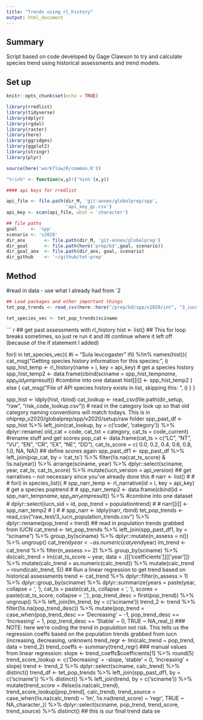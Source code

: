 ```yaml
---
title: "Trends using rl_history"
output: html_document
---
```


## Summary 

Script based on code developed by Gage Clawson to try and calculate species trend using historical assessments and trend models. 

## Set up 
```r
knitr::opts_chunk$set(echo = TRUE)

library(rredlist)
library(tidyverse)
library(dplyr)
library(rgdal)
library(raster)
library(here)
library(ggridges)
library(ggplot2)
library(stringr)
library(plyr)

source(here('workflow/R/common.R'))

"%!in%" <- function(x,y)!('%in%'(x,y))

#### api keys for rredlist

api_file <- file.path(dir_M, 'git-annex/globalprep/spp', 
                      'api_key_gc.csv')
api_key <- scan(api_file, what = 'character')    

## file paths 
goal     <- 'spp'
scenario <- 'v2020'
dir_anx       <- file.path(dir_M, 'git-annex/globalprep') 
dir_goal      <- file.path(here('prep/bd',goal, scenario))
dir_goal_anx  <- file.path(dir_anx, goal, scenario)
dir_github    <- '~/github/tet-prep'


```


## Method 

#read in data - use what I already had from `2
```r
## Load packages and other important things
tet_pop_trends <- read_csv(here::here("/prep/bd/spp/v2020/int", "3_iucn_population_trends.csv"))

tet_species_vec <- tet_pop_trends$sciname
```



``` r
## get past assessments with rl_history
hist <- list()
## This for loop breaks sometimes, so just re run it and itll continue where it left off (because of the if statement I added)


for(i in tet_species_vec){
#i = “Sula leucogaster”
if(i %!in% names(hist)){
      cat_msg("Getting species history information for this species:", i)
spp_hist_temp <- rl_history(name = i, key = api_key) # get a species history
spp_hist_temp2 <- data.frame(cbind(sciname = spp_hist_temp$name, spp_hist_temp$result)) #combine into one dataset
hist[[i]] <- spp_hist_temp2
} else {
    cat_msg("File of API species history exists in list, skipping this: \n", i)
}
}


spp_hist <- ldply(hist, rbind)
    cat_lookup <- read_csv(file.path(dir_setup, "raw", "risk_code_lookup.csv")) # read in the category look up so that old category naming conventions will match todays. This is in ohiprep_v2020/globalprep/spp/v2020/setup/raw folder
    spp_past_df <- spp_hist %>%
    left_join(cat_lookup, by = c(‘code’, ‘category’)) %>%
    dplyr::rename(
           old_cat  = code,
           cat_txt  = category,
           cat_ts   = code_current) #rename stuff and get scores
pop_cat <- data.frame(cat_ts       = c(“LC”, “NT”, “VU”, “EN”, “CR”, “EX”, “NE”, “DD”),
                        cat_ts_score = c( 0.0,  0.2,  0.4,  0.6,  0.8,  1.0,  NA,   NA)) ## define scores again
  spp_past_df1 <- spp_past_df %>%
    left_join(pop_cat, by = ‘cat_ts’) %>%
    filter(!is.na(cat_ts_score) & !is.na(year)) %>%
    arrange(sciname, year) %>%
    dplyr::select(sciname, year, cat_ts, cat_ts_score) %>%
    mutate(iucn_version = api_version)
## get narratives -- not necessary since you’ve already done this
#   narr <- list()
#
#
# for(i in species_list){
#   spp_narr_temp <- rl_narrative(id = i, key = api_key) # get a species poptrend
#
# spp_narr_temp2 <- data.frame(cbind(id = spp_narr_temp$name, spp_narr_temp$result)) %>% #combine into one dataset
#   dplyr::select(iucn_sid = id, pop_trend = populationtrend)
#
# narr[[i]] <- spp_narr_temp2
# }
#
#   spp_narr <- ldply(narr, rbind)
tet_pop_trends <- read_csv(“raw_test/3_iucn_population_trends.csv”) %>%
  dplyr::rename(pop_trend = trend) ## read in population trends grabbed from IUCN
cat_trend <- tet_pop_trends %>%
  left_join(spp_past_df1, by = “sciname”) %>%
   group_by(sciname) %>%
  dplyr::mutate(n_assess = n()) %>%
  ungroup()
cat_trend$year <- as.numeric(cat_trend$year)
lm_trend <- cat_trend %>%
  filter(n_assess >= 2) %>%
  group_by(sciname) %>%
  do(calc_trend = lm(cat_ts_score ~ year, data = .)[[‘coefficients’]][[‘year’]]) %>%
  mutate(calc_trend = as.numeric(calc_trend)) %>%
  mutate(calc_trend = round(calc_trend, 5)) ## Run a linear regression to get trend based on historical assessments
trend <- cat_trend %>%
  dplyr::filter(n_assess > 1) %>%
  dplyr::group_by(sciname) %>%
  dplyr::summarize(years  = paste(year, collapse = ‘, ‘),
            cat_ts = paste(cat_ts, collapse = ‘, ‘),
            scores = paste(cat_ts_score, collapse = ‘, ’),
            pop_trend_desc = first(pop_trend)) %>%
  ungroup() %>%
  left_join(lm_trend, by = c(‘sciname’))
trend_2 <- trend %>%
  filter(!is.na(pop_trend_desc)) %>%
  mutate(pop_trend = case_when(pop_trend_desc == ‘Decreasing’ ~ -1,
                               pop_trend_desc == ‘Increasing’ ~  1,
                               pop_trend_desc == ‘Stable’     ~  0,
                               TRUE                           ~ NA_real_))
  ### NOTE: here we’re coding the trend in *population* not risk. This tells us the regression coeffs based on the population trends grabbed from iucn (increasing, decreasing, unknown)
trend_regr <- lm(calc_trend ~ pop_trend, data = trend_2)
trend_coeffs <- summary(trend_regr)
### manual values from linear regression:
slope <- trend_coeffs$coefficients[1] %>% round(5)
trend_score_lookup <- c(‘Decreasing’ = -slope, ‘stable’ = 0, ‘Increasing’ = slope)
trend <- trend_2 %>%
  dplyr::select(sciname, calc_trend) %>%
  distinct()
trend_df <- tet_pop_trends %>%
  left_join(spp_past_df1, by = c(‘sciname’)) %>%
  distinct() %>%
  left_join(trend, by = c(‘sciname’)) %>%
  mutate(trend_score  = ifelse(is.na(calc_trend), trend_score_lookup[pop_trend], calc_trend),
         trend_source = case_when(!is.na(calc_trend)  ~ ‘lm’,
                                  !is.na(trend_score) ~ ‘regr’,
                                  TRUE ~ NA_character_)) %>%
  dplyr::select(sciname,  pop_trend, trend_score, trend_source) %>%
  distinct() ## this is our final trend data se
